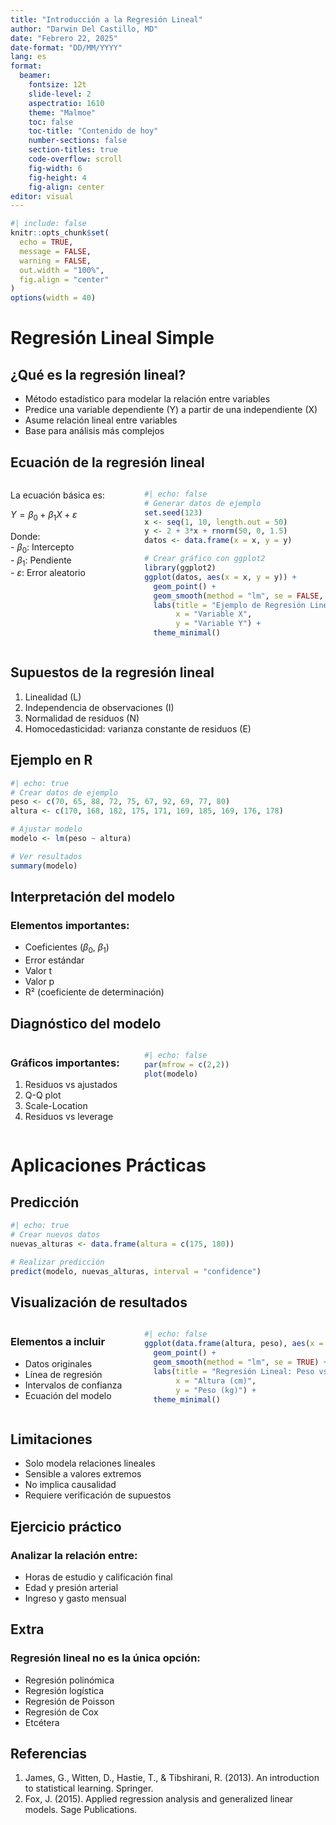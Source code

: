 ```yaml
---
title: "Introducción a la Regresión Lineal"
author: "Darwin Del Castillo, MD"
date: "Febrero 22, 2025"
date-format: "DD/MM/YYYY"
lang: es
format: 
  beamer:
    fontsize: 12t
    slide-level: 2
    aspectratio: 1610
    theme: "Malmoe"
    toc: false
    toc-title: "Contenido de hoy"
    number-sections: false
    section-titles: true
    code-overflow: scroll
    fig-width: 6
    fig-height: 4
    fig-align: center
editor: visual
---
```


```r
#| include: false
knitr::opts_chunk$set(
  echo = TRUE,
  message = FALSE,
  warning = FALSE,
  out.width = "100%",
  fig.align = "center"
)
options(width = 40)
```

# Regresión Lineal Simple

## ¿Qué es la regresión lineal?

- Método estadístico para modelar la relación entre variables
- Predice una variable dependiente (Y) a partir de una independiente (X)
- Asume relación lineal entre variables
- Base para análisis más complejos

## Ecuación de la regresión lineal

::::: columns
::: {.column width="40%"}
La ecuación básica es:

$Y = \beta_0 + \beta_1X + \varepsilon$

Donde: \
- $\beta_0$: Intercepto \
- $\beta_1$: Pendiente \
- $\varepsilon$: Error aleatorio
:::

::: {.column width="60%"}
```r
#| echo: false
# Generar datos de ejemplo
set.seed(123)
x <- seq(1, 10, length.out = 50)
y <- 2 + 3*x + rnorm(50, 0, 1.5)
datos <- data.frame(x = x, y = y)

# Crear gráfico con ggplot2
library(ggplot2)
ggplot(datos, aes(x = x, y = y)) +
  geom_point() +
  geom_smooth(method = "lm", se = FALSE, color = "red") +
  labs(title = "Ejemplo de Regresión Lineal",
       x = "Variable X",
       y = "Variable Y") +
  theme_minimal()
```
:::
:::::

## Supuestos de la regresión lineal

1. Linealidad (L)
2. Independencia de observaciones (I)
3. Normalidad de residuos (N)
4. Homocedasticidad: varianza constante de residuos (E)

## Ejemplo en R

```r
#| echo: true
# Crear datos de ejemplo
peso <- c(70, 65, 88, 72, 75, 67, 92, 69, 77, 80)
altura <- c(170, 168, 182, 175, 171, 169, 185, 169, 176, 178)

# Ajustar modelo
modelo <- lm(peso ~ altura)

# Ver resultados
summary(modelo)
```

## Interpretación del modelo

### Elementos importantes:

- Coeficientes ($\beta_0$, $\beta_1$)
- Error estándar
- Valor t
- Valor p
- R² (coeficiente de determinación)

## Diagnóstico del modelo

::::: columns
::: {.column width="40%"}
### Gráficos importantes:

1. Residuos vs ajustados
2. Q-Q plot
3. Scale-Location
4. Residuos vs leverage
:::

::: {.column width="60%"}
```r
#| echo: false
par(mfrow = c(2,2))
plot(modelo)
```
:::
:::::

# Aplicaciones Prácticas

## Predicción

```r
#| echo: true
# Crear nuevos datos
nuevas_alturas <- data.frame(altura = c(175, 180))

# Realizar predicción
predict(modelo, nuevas_alturas, interval = "confidence")
```

## Visualización de resultados

::::: columns
::: {.column width="40%"}
### Elementos a incluir

- Datos originales
- Línea de regresión
- Intervalos de confianza
- Ecuación del modelo
:::

::: {.column width="60%"}
```r
#| echo: false
ggplot(data.frame(altura, peso), aes(x = altura, y = peso)) +
  geom_point() +
  geom_smooth(method = "lm", se = TRUE) +
  labs(title = "Regresión Lineal: Peso vs Altura",
       x = "Altura (cm)",
       y = "Peso (kg)") +
  theme_minimal()
```
:::
:::::

## Limitaciones

- Solo modela relaciones lineales 
- Sensible a valores extremos 
- No implica causalidad 
- Requiere verificación de supuestos 

## Ejercicio práctico

### Analizar la relación entre: 
- Horas de estudio y calificación final 
- Edad y presión arterial 
- Ingreso y gasto mensual

## Extra
### Regresión lineal no es la única opción: 
- Regresión polinómica \
- Regresión logística \
- Regresión de Poisson \
- Regresión de Cox \
- Etcétera

## Referencias

1. James, G., Witten, D., Hastie, T., & Tibshirani, R. (2013). An introduction to statistical learning. Springer.
2. Fox, J. (2015). Applied regression analysis and generalized linear models. Sage Publications.